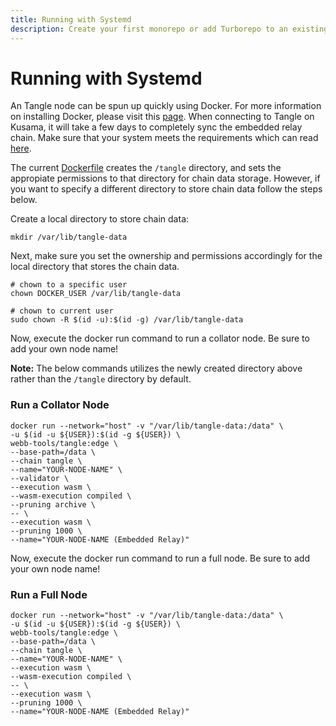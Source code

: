 ```yaml
---
title: Running with Systemd
description: Create your first monorepo or add Turborepo to an existing project.
---
```


# Running with Systemd

An Tangle node can be spun up quickly using Docker. For more information on installing Docker,
please visit this [page](https://docs.docker.com/get-docker/). When connecting to Tangle on Kusama, it will take a few days to completely
sync the embedded relay chain. Make sure that your system meets the requirements which can read [here](https://docs.webb.tools/v1/node-operators/run-node/overview/#requirements).

The current [Dockerfile](https://github.com/webb-tools/tangle/tree/main/docker) creates the `/tangle` directory, and sets the appropiate permissions to that directory for chain data storage. However,
if you want to specify a different directory to store chain data follow the steps below.

Create a local directory to store chain data:

```
mkdir /var/lib/tangle-data
```

Next, make sure you set the ownership and permissions accordingly for the local directory that stores the chain data.

```
# chown to a specific user
chown DOCKER_USER /var/lib/tangle-data

# chown to current user
sudo chown -R $(id -u):$(id -g) /var/lib/tangle-data
```

Now, execute the docker run command to run a collator node. Be sure to add your own node name!

**Note:** The below commands utilizes the newly created directory above rather than the `/tangle` directory by default.

### Run a Collator Node

```
docker run --network="host" -v "/var/lib/tangle-data:/data" \
-u $(id -u ${USER}):$(id -g ${USER}) \
webb-tools/tangle:edge \
--base-path=/data \
--chain tangle \
--name="YOUR-NODE-NAME" \
--validator \
--execution wasm \
--wasm-execution compiled \
--pruning archive \
-- \
--execution wasm \
--pruning 1000 \
--name="YOUR-NODE-NAME (Embedded Relay)"
```

Now, execute the docker run command to run a full node. Be sure to add your own node name!

### Run a Full Node

```
docker run --network="host" -v "/var/lib/tangle-data:/data" \
-u $(id -u ${USER}):$(id -g ${USER}) \
webb-tools/tangle:edge \
--base-path=/data \
--chain tangle \
--name="YOUR-NODE-NAME" \
--execution wasm \
--wasm-execution compiled \
-- \
--execution wasm \
--pruning 1000 \
--name="YOUR-NODE-NAME (Embedded Relay)"
```